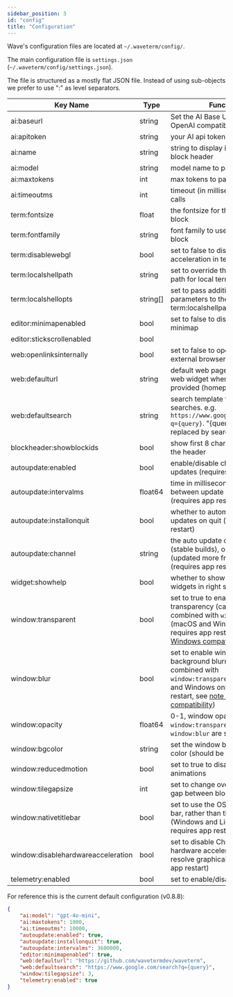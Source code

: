 ```yaml
---
sidebar_position: 3
id: "config"
title: "Configuration"
---
```


Wave's configuration files are located at `~/.waveterm/config/`.

The main configuration file is `settings.json` (`~/.waveterm/config/settings.json`).

The file is structured as a mostly flat JSON file.  Instead of using sub-objects we prefer to
use ":" as level separators.

| Key Name | Type | Function |
|----------|------|----------|
| ai:baseurl | string | Set the AI Base Url (must be OpenAI compatible) |
| ai:apitoken | string | your AI api token |
| ai:name | string | string to display in the Wave AI block header |
| ai:model | string | model name to pass to API |
| ai:maxtokens | int | max tokens to pass to API |
| ai:timeoutms | int | timeout (in milliseconds) for AI calls |
| term:fontsize | float | the fontsize for the terminal block |
| term:fontfamily | string | font family to use for terminal block |
| term:disablewebgl | bool | set to false to disable WebGL acceleration in terminal |
| term:localshellpath | string | set to override the default shell path for local terminals |
| term:localshellopts | string[] | set to pass additional parameters to the term:localshellpath |
| editor:minimapenabled | bool | set to false to disable editor minimap |
| editor:stickscrollenabled | bool | |
| web:openlinksinternally | bool | set to false to open web links in external browser |
| web:defaulturl | string | default web page to open in the web widget when no url is provided (homepage) |
| web:defaultsearch | string | search template for web searches.  e.g. `https://www.google.com/search?q={query}`.  "\{query}" gets replaced by search term |
| blockheader:showblockids | bool | show first 8 chars of blockid in the header |
| autoupdate:enabled | bool | enable/disable checking for updates (requires app restart) |
| autoupdate:intervalms | float64 | time in milliseconds to wait between update checks (requires app restart) |
| autoupdate:installonquit | bool | whether to automatically install updates on quit (requires app restart) |
| autoupdate:channel | string | the auto update channel "latest" (stable builds), or "beta" (updated more frequently) (requires app restart) |
| widget:showhelp | bool | whether to show help/tips widgets in right sidebar |
| window:transparent | bool | set to true to enable window transparency (cannot be combined with `window:blur`) (macOS and Windows only, requires app restart, see [note on Windows compatibility](https://www.electronjs.org/docs/latest/tutorial/window-customization#limitations)) |
| window:blur | bool | set to enable window background blurring (cannot be combined with `window:transparent`) (macOS and Windows only, requires app restart, see [note on Windows compatibility](https://www.electronjs.org/docs/latest/tutorial/window-customization#limitations)) |
| window:opacity | float64 | 0-1, window opacity when `window:transparent` or `window:blur` are set |
| window:bgcolor | string | set the window background color (should be hex: #xxxxxx) |
| window:reducedmotion | bool | set to true to disable most animations |
| window:tilegapsize | int | set to change override default gap between blocks |
| window:nativetitlebar | bool | set to use the OS-native title bar, rather than the overlay (Windows and Linux only, requires app restart) |
| window:disablehardwareacceleration | bool | set to disable Chromium hardware acceleration to resolve graphical bugs (requires app restart) |
| telemetry:enabled | bool | set to enable/disable telemetry |

For reference this is the current default configuration (v0.8.8):

```json
{
    "ai:model": "gpt-4o-mini",
    "ai:maxtokens": 1000,
    "ai:timeoutms": 10000,
    "autoupdate:enabled": true,
    "autoupdate:installonquit": true,
    "autoupdate:intervalms": 3600000,
    "editor:minimapenabled": true,
    "web:defaulturl": "https://github.com/wavetermdev/waveterm",
    "web:defaultsearch": "https://www.google.com/search?q={query}",
    "window:tilegapsize": 3,
    "telemetry:enabled": true
}
```
